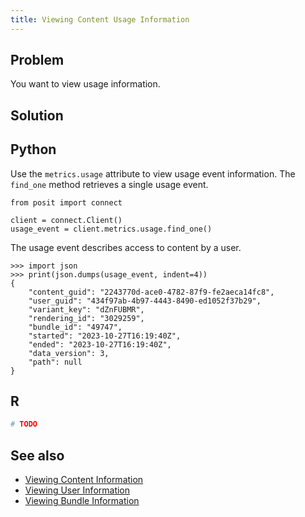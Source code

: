 ```yaml
---
title: Viewing Content Usage Information
---
```


## Problem

You want to view usage information.

## Solution

:::{.panel-tabset group="language"}

## Python

Use the `metrics.usage` attribute to view usage event information. The `find_one` method retrieves a single usage event.

```.python
from posit import connect

client = connect.Client()
usage_event = client.metrics.usage.find_one()
```

The usage event describes access to content by a user.

```.python
>>> import json
>>> print(json.dumps(usage_event, indent=4))
{
    "content_guid": "2243770d-ace0-4782-87f9-fe2aeca14fc8",
    "user_guid": "434f97ab-4b97-4443-8490-ed1052f37b29",
    "variant_key": "dZnFUBMR",
    "rendering_id": "3029259",
    "bundle_id": "49747",
    "started": "2023-10-27T16:19:40Z",
    "ended": "2023-10-27T16:19:40Z",
    "data_version": 3,
    "path": null
}
```

## R

```.r
# TODO
```

:::

## See also

- [Viewing Content Information](../../04-content/01-viewing-content-information/)
- [Viewing User Information](../../02-users/01-viewing-user-information/)
- [Viewing Bundle Information](../../07-bundles/01-viewing-bundle-information/)
